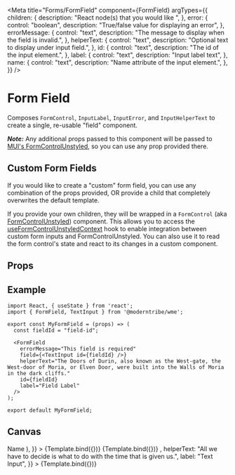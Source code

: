 
<Meta
  title="Forms/FormField"
  component={FormField}
  argTypes={{
    children: {
      description: "React node(s) that you would like ",
    },
    error: {
      control: "boolean",
      description: "True/false value for displaying an error",
    },
    errorMessage: {
      control: "text",
      description: "The message to display when the field is invalid.",
    },
    helperText: {
      control: "text",
      description: "Optional text to display under input field.",
    },
    id: {
      control: "text",
      description: "The id of the input element.",
    },
    label: {
      control: "text",
      description: "Input label text",
    },
    name: {
      control: "text",
      description: "Name attribute of the input element.",
    },
  }}
/>


# Form Field

Composes `FormControl`, `InputLabel`, `InputError`, and `InputHelperText` to create a single, re-usable "field" component.

**_Note:_** Any additional props passed to this component will be passed to <a href="https://mui.com/base/react-form-control/" target="_blank">MUI's FormControlUnstyled</a>, so you can use any prop provided there.

## Custom Form Fields

If you would like to create a "custom" form field, you can use any combination of the props provided, OR provide a child that completely overwrites the default template.

If you provide your own children, they will be wrapped in a `FormControl` (aka <a href="https://mui.com/base/react-form-control/" target="_blank">FormControlUnstyled</a>) component. This allows you to access the <a href="https://mui.com/base/react-form-control/#useformcontrolunstyledcontext-hook" target="_blank">useFormControlUnstyledContext</a> hook to enable integration between custom form inputs and FormControlUnstyled. You can also use it to read the form control's state and react to its changes in a custom component.

## Props

<ArgsTable story="." />

## Example

```
import React, { useState } from 'react';
import { FormField, TextInput } from '@moderntribe/wme';

export const MyFormField = (props) => (
  const fieldId = "field-id";

  <FormField
    errorMessage="This field is required"
    field={<TextInput id={fieldId} />}
    helperText="The Doors of Durin, also known as the West-gate, the West-door of Moria, or Elven Door, were built into the Walls of Moria in the dark cliffs."
    id={fieldId}
    label="Field Label"
  />
);

export default MyFormField;
```

## Canvas

<Canvas>
  <Story
    name="Custom"
    args={{
      children: (
        <Grid container spacing={2}>
          <Grid item xs={12}>
            <InputLabel>Name</InputLabel>
          </Grid>
          <Grid item xs={6}>
            <TextInput placeholder="First" />
          </Grid>
          <Grid item xs={6}>
            <TextInput placeholder="Last" />
          </Grid>
        </Grid>
      ),
    }}
  >
    {Template.bind({})}
  </Story>
  <Story
    name="NoInput"
    args={{
      helperText: "We didn't lose the input did we? Maybe the input lost us?!",
      label: "Not all those who wander are lost.",
    }}
  >
    {Template.bind({})}
  </Story>
  <Story
    name="TextInput"
    args={{
      field: <TextInput />,
      helperText:
        "All we have to decide is what to do with the time that is given us.",
      label: "Text Input",
    }}
  >
    {Template.bind({})}
  </Story>
</Canvas>
